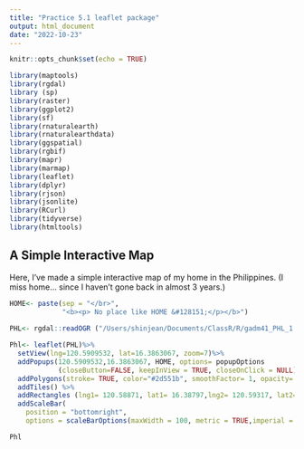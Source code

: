 ```yaml
---
title: "Practice 5.1 leaflet package"
output: html_document
date: "2022-10-23"
---
```


```r
knitr::opts_chunk$set(echo = TRUE)

library(maptools)
library(rgdal)
library (sp)
library(raster)
library(ggplot2)
library(sf)
library(rnaturalearth)
library(rnaturalearthdata)
library(ggspatial)
library(rgbif)
library(mapr)
library(marmap)
library(leaflet)
library(dplyr)
library(rjson)
library(jsonlite)
library(RCurl)
library(tidyverse)
library(htmltools)
```


## **A Simple Interactive Map**

Here, I've made a simple interactive map of my home in the Philippines. (I miss home... since I haven't gone back in almost 3 years.)

```r
HOME<- paste(sep = "</br>", 
             "<b><p> No place like HOME &#128151;</p></b>")
                 
PHL<- rgdal::readOGR ("/Users/shinjean/Documents/ClassR/R/gadm41_PHL_1.json")

Phl<- leaflet(PHL)%>%
  setView(lng=120.5909532, lat=16.3863067, zoom=7)%>%
  addPopups(120.5909532,16.3863067, HOME, options= popupOptions 
            (closeButton=FALSE, keepInView = TRUE, closeOnClick = NULL))%>%
  addPolygons(stroke= TRUE, color="#2d551b", smoothFactor= 1, opacity= 0.3 )%>%
  addTiles() %>% 
  addRectangles (lng1= 120.58871, lat1= 16.38797,lng2= 120.59317, lat2= 16.38483,color= "#ffa500",fillColor= "#ffa500", fillOpacity = 0.2)%>%
  addScaleBar(
    position = "bottomright",
    options = scaleBarOptions(maxWidth = 100, metric = TRUE,imperial = TRUE))

Phl
```



